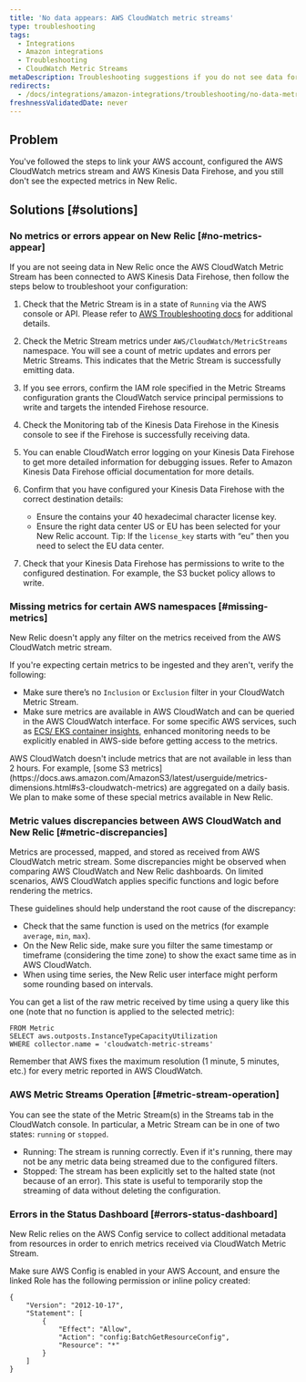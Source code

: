 ```yaml
---
title: 'No data appears: AWS CloudWatch metric streams'
type: troubleshooting
tags:
  - Integrations
  - Amazon integrations
  - Troubleshooting
  - CloudWatch Metric Streams
metaDescription: Troubleshooting suggestions if you do not see data for your AWS CloudWatch Metric Streams integration in the New Relic infrastructure UI.
redirects:
  - /docs/integrations/amazon-integrations/troubleshooting/no-data-metric-streams
freshnessValidatedDate: never
---
```


## Problem

You've followed the steps to link your AWS account, configured the AWS CloudWatch metrics stream and AWS Kinesis Data Firehose, and you still don't see the expected metrics in New Relic.

## Solutions [#solutions]

### No metrics or errors appear on New Relic [#no-metrics-appear]

If you are not seeing data in New Relic once the AWS CloudWatch Metric Stream has been connected to AWS Kinesis Data Firehose, then follow the steps below to troubleshoot your configuration:

1. Check that the Metric Stream is in a state of `Running` via the AWS console or API. Please refer to [AWS Troubleshooting docs](https://docs.aws.amazon.com/AmazonCloudWatch/latest/monitoring/CloudWatch-metric-streams-troubleshoot.html) for additional details.
2. Check the Metric Stream metrics under `AWS/CloudWatch/MetricStreams` namespace. You will see a count of metric updates and errors per Metric Streams. This indicates that the Metric Stream is successfully emitting data.
3. If you see errors, confirm the IAM role specified in the Metric Streams configuration grants the CloudWatch service principal permissions to write and targets the intended Firehose resource.
4. Check the Monitoring tab of the Kinesis Data Firehose in the Kinesis console to see if the Firehose is successfully receiving data.
5. You can enable CloudWatch error logging on your Kinesis Data Firehose to get more detailed information for debugging issues. Refer to Amazon Kinesis Data Firehose official documentation for more details.
6. Confirm that you have configured your Kinesis Data Firehose with the correct destination details:

    * Ensure the <InlinePopover type="licenseKey" /> contains your 40 hexadecimal character license key.
    * Ensure the right data center US or EU has been selected for your New Relic account. Tip: If the `license_key` starts with “eu” then you need to select the EU data center.

7. Check that your Kinesis Data Firehose has permissions to write to the configured destination. For example, the S3 bucket policy allows to write.

### Missing metrics for certain AWS namespaces [#missing-metrics]

New Relic doesn't apply any filter on the metrics received from the AWS CloudWatch metric stream.

If you're expecting certain metrics to be ingested and they aren't, verify the following:

* Make sure there’s no `Inclusion` or `Exclusion` filter in your CloudWatch Metric Stream.
* Make sure metrics are available in AWS CloudWatch and can be queried in the AWS CloudWatch interface. For some specific AWS services, such as [ECS/ EKS container insights](https://docs.aws.amazon.com/AmazonCloudWatch/latest/monitoring/deploy-container-insights.html), enhanced monitoring needs to be explicitly enabled in AWS-side before getting access to the metrics.

<Callout variant="important">
  AWS CloudWatch doesn't include metrics that are not available in less than 2 hours. For example, [some S3 metrics](https://docs.aws.amazon.com/AmazonS3/latest/userguide/metrics-dimensions.html#s3-cloudwatch-metrics) are aggregated on a daily basis. We plan to make some of these special metrics available in New Relic.
</Callout>

### Metric values discrepancies between AWS CloudWatch and New Relic [#metric-discrepancies]

Metrics are processed, mapped, and stored as received from AWS CloudWatch metric stream. Some discrepancies might be observed when comparing AWS CloudWatch and New Relic dashboards. On limited scenarios, AWS CloudWatch applies specific functions and logic before rendering the metrics.

These guidelines should help understand the root cause of the discrepancy:

* Check that the same function is used on the metrics (for example `average`, `min`, `max`).
* On the New Relic side, make sure you filter the same timestamp or timeframe (considering the time zone) to show the exact same time as in AWS CloudWatch.
* When using time series, the New Relic user interface might perform some rounding based on intervals.

You can get a list of the raw metric received by time using a query like this one (note that no function is applied to the selected metric):

```
FROM Metric 
SELECT aws.outposts.InstanceTypeCapacityUtilization
WHERE collector.name = 'cloudwatch-metric-streams'
```

Remember that AWS fixes the maximum resolution (1 minute, 5 minutes, etc.) for every metric reported in AWS CloudWatch.

### AWS Metric Streams Operation [#metric-stream-operation]

You can see the state of the Metric Stream(s) in the Streams tab in the CloudWatch console. In particular, a Metric Stream can be in one of two states: `running` or `stopped`.

* Running: The stream is running correctly. Even if it's running, there may not be any metric data being streamed due to the configured filters.
* Stopped: The stream has been explicitly set to the halted state (not because of an error). This state is useful to temporarily stop the streaming of data without deleting the configuration.

### Errors in the Status Dashboard [#errors-status-dashboard]

New Relic relies on the AWS Config service to collect additional metadata from resources in order to enrich metrics received via CloudWatch Metric Stream.

Make sure AWS Config is enabled in your AWS Account, and ensure the linked Role has the following permission or inline policy created:

```
{
    "Version": "2012-10-17",
    "Statement": [
        {
            "Effect": "Allow",
            "Action": "config:BatchGetResourceConfig",
            "Resource": "*"
        }
    ]
}
```
